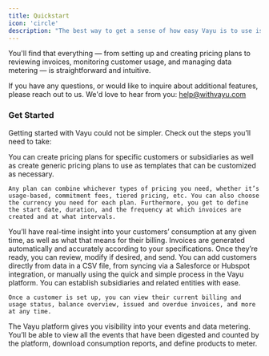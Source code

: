 ```yaml
---
title: Quickstart
icon: 'circle'
description: "The best way to get a sense of how easy Vayu is to use is to explore the platform's user guide."
---
```



You'll find that everything — from setting up and creating pricing plans to reviewing invoices, monitoring customer usage, and managing data metering — is straightforward and intuitive.

If you have any questions, or would like to inquire about additional features, please reach out to us. We'd love to hear from you: help@withvayu.com

### Get Started 

Getting started with Vayu could not be simpler. 
Check out the steps you’ll need to take: 

<Steps>
  <Step title="Create a Pricing Plan">
    You can create pricing plans for specific customers or subsidiaries as well as create generic pricing plans to use as templates that can be customized as necessary. 
    
    Any plan can combine whichever types of pricing you need, whether it’s usage-based, commitment fees, tiered pricing, etc. You can also choose the currency you need for each plan. Furthermore, you get to define the start date, duration, and the frequency at which invoices are created and at what intervals.
  </Step>

  <Step title="Explore Invoices">
    You’ll have real-time insight into your customers’ consumption at any given time, as well as what that means for their billing. Invoices are generated automatically and accurately according to your specifications. Once they’re ready, you can review, modify if desired, and send.
  </Step>
  <Step title="Review Customers">
    You can add customers directly from data in a CSV file, from syncing via a Salesforce or Hubspot integration, or manually using the quick and simple process in the Vayu platform. You can establish subsidiaries and related entities with ease. 

    Once a customer is set up, you can view their current billing and usage status, balance overview, issued and overdue invoices, and more at any time. 
  </Step>
  
  <Step title="Data Metering">
    The Vayu platform gives you visibility into your events and data metering. 
    You’ll be able to view all the events that have been digested and counted by the platform, download consumption reports, and define products to meter. 
  </Step>
</Steps>
